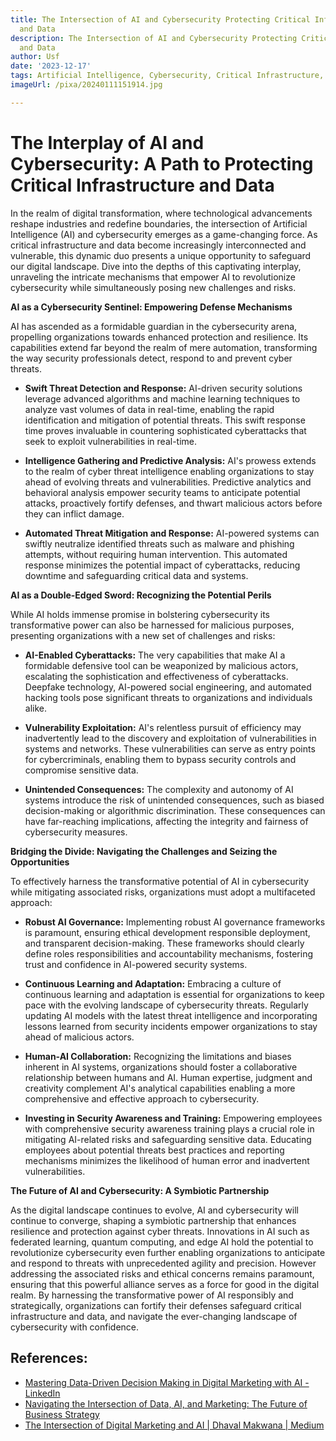 ```yaml
---
title: The Intersection of AI and Cybersecurity Protecting Critical Infrastructure
  and Data
description: The Intersection of AI and Cybersecurity Protecting Critical Infrastructure
  and Data
author: Usf
date: '2023-12-17'
tags: Artificial Intelligence, Cybersecurity, Critical Infrastructure, Data Protection
imageUrl: /pixa/20240111151914.jpg

---
```

# The Interplay of AI and Cybersecurity: A Path to Protecting Critical Infrastructure and Data

In the realm of digital transformation,  where technological advancements reshape industries and redefine  boundaries, the intersection  of Artificial Intelligence (AI) and cybersecurity emerges as a game-changing force. As critical  infrastructure and data become increasingly interconnected  and vulnerable, this dynamic duo presents a unique  opportunity to safeguard our digital landscape. Dive into the depths of this captivating interplay, unraveling the intricate mechanisms  that empower AI to revolutionize cybersecurity while simultaneously  posing new challenges and risks.

**AI as a Cybersecurity Sentinel: Empowering Defense  Mechanisms**

AI has ascended as a formidable guardian in the cybersecurity arena, propelling organizations  towards enhanced protection and resilience. Its capabilities extend far beyond the realm of mere automation, transforming the way security professionals detect, respond to and prevent cyber threats.

- **Swift Threat Detection  and Response:** AI-driven security solutions leverage  advanced algorithms and machine learning techniques to analyze vast volumes of data in real-time, enabling the rapid identification  and mitigation of potential threats. This swift response time proves invaluable in countering sophisticated  cyberattacks that seek to exploit vulnerabilities in real-time.

- **Intelligence Gathering and Predictive Analysis:**  AI's prowess extends to the realm of cyber threat intelligence enabling organizations to stay ahead of evolving threats and vulnerabilities. Predictive  analytics and behavioral analysis empower security teams to anticipate potential attacks, proactively fortify defenses,  and thwart malicious actors before they can inflict damage.

- **Automated Threat Mitigation and Response:** AI-powered  systems can swiftly neutralize identified threats such as  malware and  phishing attempts, without requiring  human intervention. This automated response  minimizes the potential impact of cyberattacks,  reducing downtime and safeguarding critical data and systems.

**AI as a Double-Edged Sword: Recognizing the Potential Perils**

While AI  holds immense promise in  bolstering  cybersecurity its transformative power can also be harnessed for malicious purposes, presenting organizations with a new set of challenges and risks:

- **AI-Enabled Cyberattacks:**  The very capabilities that  make AI  a formidable defensive tool can  be weaponized by malicious actors, escalating the sophistication and effectiveness of cyberattacks. Deepfake technology, AI-powered social engineering, and automated hacking tools pose significant threats to organizations and individuals alike.

- **Vulnerability Exploitation:** AI's relentless pursuit of efficiency may inadvertently lead to the discovery and exploitation of vulnerabilities in systems and  networks. These vulnerabilities can serve  as entry points for cybercriminals,  enabling them  to bypass security  controls and compromise sensitive data.

- **Unintended Consequences:** The complexity and  autonomy of AI systems introduce the risk of unintended consequences, such as biased decision-making or algorithmic discrimination. These consequences can have far-reaching implications, affecting the integrity and fairness of cybersecurity measures.

**Bridging the Divide:  Navigating  the Challenges and Seizing the Opportunities**

To  effectively harness the  transformative potential of AI  in cybersecurity while mitigating associated risks, organizations must adopt a multifaceted approach:

- **Robust AI Governance:** Implementing robust AI governance frameworks is  paramount,  ensuring ethical development responsible deployment, and transparent decision-making. These frameworks should clearly define roles responsibilities and  accountability mechanisms,  fostering trust  and confidence in AI-powered security systems.

- **Continuous Learning and  Adaptation:** Embracing a  culture of continuous learning and adaptation is essential for organizations to keep pace with the evolving landscape of cybersecurity threats. Regularly updating AI models with the latest threat  intelligence and incorporating lessons  learned from security incidents empower organizations to stay ahead of malicious actors.

- **Human-AI Collaboration:** Recognizing the limitations and biases inherent in AI systems, organizations should foster  a collaborative  relationship between humans and AI. Human expertise, judgment and creativity complement AI's analytical capabilities enabling a  more comprehensive and effective approach to cybersecurity.

- **Investing in Security Awareness and Training:** Empowering employees with comprehensive  security awareness training plays  a crucial  role in mitigating AI-related risks and safeguarding sensitive data. Educating employees about potential threats best practices and reporting  mechanisms minimizes the likelihood of human  error and inadvertent vulnerabilities.

**The Future of AI and Cybersecurity: A Symbiotic  Partnership**

As the  digital  landscape continues to  evolve, AI  and cybersecurity will continue to converge, shaping a symbiotic partnership that enhances resilience and protection against cyber threats. Innovations in AI such as federated  learning, quantum computing, and edge AI hold the potential to  revolutionize  cybersecurity even further enabling organizations to anticipate and respond to  threats with unprecedented agility and precision. However addressing the associated risks and ethical concerns remains  paramount, ensuring  that  this powerful alliance serves as a force for good in  the digital realm. By harnessing the  transformative power of AI responsibly  and strategically, organizations can fortify their defenses safeguard critical infrastructure and data, and navigate the ever-changing landscape of cybersecurity  with confidence.

## References:
- [Mastering Data-Driven Decision Making in Digital Marketing with AI - LinkedIn](https://www.linkedin.com/pulse/mastering-data-driven-decision-making-digital-marketing)
- [Navigating the Intersection of Data, AI, and Marketing: The Future of Business Strategy](https://www.linkedin.com/pulse/navigating-intersection-data-ai-marketing-future-rasadari-abeysinghe-xm30c?trk=article-ssr-frontend-pulse_more-articles_related-content-card)
- [The Intersection of Digital Marketing and AI | Dhaval Makwana | Medium](https://dhavall.medium.com/the-intersection-of-digital-marketing-and-ai-a7c18670af23)

